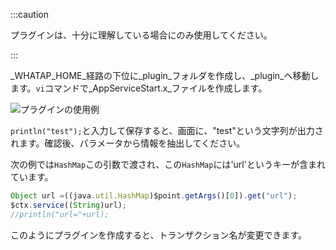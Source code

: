 :::caution

プラグインは、十分に理解している場合にのみ使用してください。

:::

_WHATAP_HOME_経路の下位に_plugin_フォルダを作成し、_plugin_へ移動します。`vi`コマンドで_AppServiceStart.x_ファイルを作成します。

![プラグインの使用例](https://img.whatap.io/media/agent_python/data/app_start_plug.png)

`println("test");`と入力して保存すると、画面に、"test"という文字列が出力されます。確認後、パラメータから情報を抽出してください。 

次の例では`HashMap`この引数で渡され、この`HashMap`には'url'というキーが含まれています。

```javascript title=JAVA
Object url =((java.util.HashMap)$point.getArgs()[0]).get("url");
$ctx.service((String)url);
//println("url="+url);
```

このようにプラグインを作成すると、トランザクション名が変更できます。
